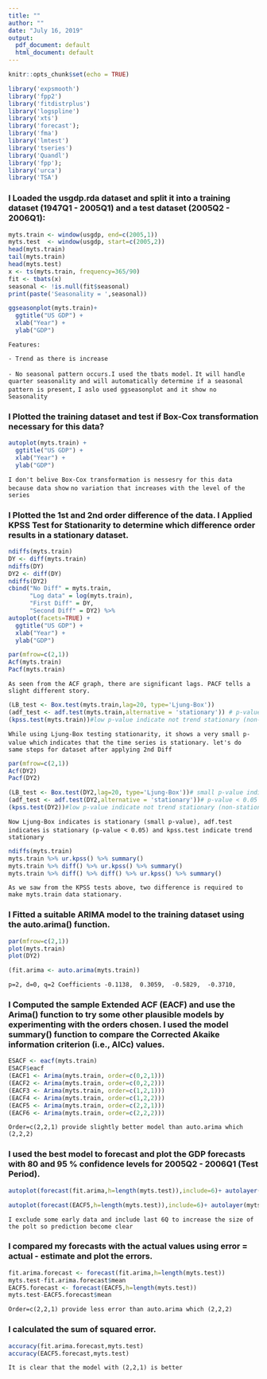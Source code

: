 ```yaml
---  
title: ""
author: ""
date: "July 16, 2019"
output:
  pdf_document: default
  html_document: default
--- 
```

  
```r
knitr::opts_chunk$set(echo = TRUE)
```
 
   

```r
library('expsmooth')
library('fpp2')
library('fitdistrplus')
library('logspline')
library('xts')
library('forecast');
library('fma')
library('lmtest')
library('tseries')
library('Quandl')
library('fpp');
library('urca')
library('TSA')

``` 
 
### I Loaded the usgdp.rda dataset and split it into a training dataset (1947Q1 - 2005Q1) and a test dataset (2005Q2 - 2006Q1):

```r

myts.train <- window(usgdp, end=c(2005,1))
myts.test  <- window(usgdp, start=c(2005,2))
head(myts.train)
tail(myts.train)
head(myts.test)
x <- ts(myts.train, frequency=365/90)
fit <- tbats(x)
seasonal <- !is.null(fit$seasonal)
print(paste('Seasonality = ',seasonal))

```
```r
ggseasonplot(myts.train)+
  ggtitle("US GDP") +
  xlab("Year") +
  ylab("GDP")
```

`Features:`

  `- Trend as there is increase`
  
  `- No seasonal pattern occurs.I used the tbats model.` 
  `   It will handle quarter seasonality and will automatically determine if a seasonal pattern is present, `
  `   I aslo used ggseasonplot and it show no Seasonality`
  
### I Plotted the training dataset and test if Box-Cox transformation necessary for this data?
```r
autoplot(myts.train) +
  ggtitle("US GDP") +
  xlab("Year") +
  ylab("GDP")

```
`I don't belive Box-Cox transformation is nessesry for this data because data show `
`no variation that increases with the level of the series`


### I Plotted the 1st and 2nd order difference of the data. I Applied KPSS Test for Stationarity to determine which difference order results in a stationary dataset.


```r
ndiffs(myts.train)
DY <- diff(myts.train)
ndiffs(DY)
DY2 <- diff(DY)
ndiffs(DY2)
cbind("No Diff" = myts.train,
      "Log data" = log(myts.train),
      "First Diff" = DY,
      "Second Diff" = DY2) %>%
autoplot(facets=TRUE) +
  ggtitle("US GDP") +
  xlab("Year") +
  ylab("GDP")


```
```r
par(mfrow=c(2,1))
Acf(myts.train)
Pacf(myts.train)
```
`As seen from the ACF graph, there are significant lags. PACF tells a slight different story.`
```r
(LB_test <- Box.test(myts.train,lag=20, type='Ljung-Box'))
(adf_test <- adf.test(myts.train,alternative = 'stationary')) # p-value < 0.05 indicates the TS is stationary
(kpss.test(myts.train))#low p-value indicate not trend stationary (non-stationary)
```
`While using Ljung-Box testing stationarity, it shows a very small p-value which `
`indicates that the time series is stationary. let's do same steps for dataset after applying 2nd Diff`
```r
par(mfrow=c(2,1))
Acf(DY2)
Pacf(DY2)

```
```r
(LB_test <- Box.test(DY2,lag=20, type='Ljung-Box'))# small p-value indicates is stationary
(adf_test <- adf.test(DY2,alternative = 'stationary'))# p-value < 0.05 indicates the TS is stationary
(kpss.test(DY2))#low p-value indicate not trend stationary (non-stationary)

```
`Now Ljung-Box indicates is stationary (small p-value), adf.test  indicates `
`is stationary (p-value < 0.05) and kpss.test indicate trend stationary `

```r
ndiffs(myts.train)
myts.train %>% ur.kpss() %>% summary()
myts.train %>% diff() %>% ur.kpss() %>% summary()
myts.train %>% diff() %>% diff() %>% ur.kpss() %>% summary()

```

`As we saw from the KPSS tests above, two difference is required to make myts.train data stationary.`

### I Fitted a suitable ARIMA model to the training dataset using the auto.arima() function.

```r
par(mfrow=c(2,1))
plot(myts.train)
plot(DY2)

```

```r
(fit.arima <- auto.arima(myts.train))
```

`p=2, d=0, q=2 Coefficients -0.1138,  0.3059,  -0.5829,  -0.3710,`


### I Computed the sample Extended ACF (EACF) and use the Arima() function to try some other plausible models by experimenting with the orders chosen. I used the model summary() function to compare the Corrected Akaike information criterion (i.e., AICc) values.

```r

ESACF <- eacf(myts.train)
ESACF$eacf
(EACF1 <- Arima(myts.train, order=c(0,2,1)))
(EACF2 <- Arima(myts.train, order=c(0,2,2)))
(EACF3 <- Arima(myts.train, order=c(1,2,1)))
(EACF4 <- Arima(myts.train, order=c(1,2,2)))
(EACF5 <- Arima(myts.train, order=c(2,2,1)))
(EACF6 <- Arima(myts.train, order=c(2,2,2)))
```
`Order=c(2,2,1) provide slightly better model than auto.arima which (2,2,2)`
 

### I used the best model to forecast and plot the GDP forecasts with 80 and 95 % confidence levels for 2005Q2 - 2006Q1 (Test Period).
 
```r

autoplot(forecast(fit.arima,h=length(myts.test)),include=6)+ autolayer(myts.test)

```
```r

autoplot(forecast(EACF5,h=length(myts.test)),include=6)+ autolayer(myts.test)

```
`I exclude some early data and include last 6Q to increase the size of the polt so prediction become clear`

### I compared my forecasts with the actual values using error = actual - estimate and plot the errors.

```r
fit.arima.forecast <- forecast(fit.arima,h=length(myts.test))
myts.test-fit.arima.forecast$mean
EACF5.forecast <- forecast(EACF5,h=length(myts.test))
myts.test-EACF5.forecast$mean

```
`Order=c(2,2,1) provide less error than auto.arima which (2,2,2)`

### I calculated the sum of squared error.

```r
accuracy(fit.arima.forecast,myts.test)
accuracy(EACF5.forecast,myts.test)
```
`It is clear that the model with (2,2,1) is better`

